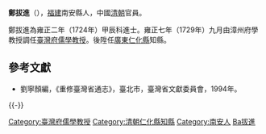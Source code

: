 '''鄭拔進'''（{{bd|?||?||catIdx=Zheng鄭拔進}}），[[福建|福建]]南安縣人，中國[[清朝|清朝]]官員。

鄭拔進為雍正二年（1724年）甲辰科進士。雍正七年（1729年）九月由漳州府學教授調任[[臺灣府儒學教授|臺灣府儒學教授]]。後陞任[[廣東|廣東]][[仁化縣|仁化縣]]知縣。

==參考文獻==
*劉寧顏編，《重修臺灣省通志》，臺北市，臺灣省文獻委員會，1994年。

{{-}}
{{start box}}
{{s-off}}
{{Succession box|[[吳啟進|吳啟進]]|[[薛士中|薛士中]]|[[臺灣府|臺灣府]][[臺灣府儒學教授|儒學教授]]|<small>雍正七年（1729年）任</small>}}
{{end box}}
{{雍正二年甲辰科殿試金榜}}

{{DEFAULTSORT:Zheng鄭拔進}}
[[Category:臺灣府儒學教授|Category:臺灣府儒學教授]]
[[Category:清朝仁化縣知縣|Category:清朝仁化縣知縣]]
[[Category:南安人|Category:南安人]]
[[Category:鄭姓|Ba拔進]]